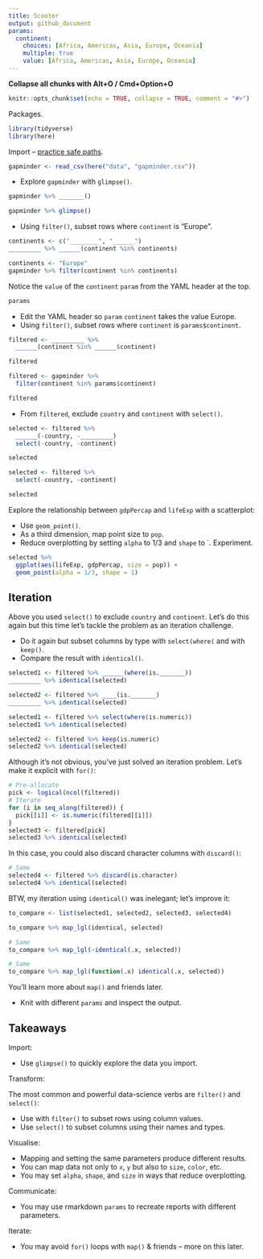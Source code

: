 ```yaml
---
title: Scooter
output: github_document
params:
  continent:
    choices: [Africa, Americas, Asia, Europe, Oceania]
    multiple: true
    value: [Africa, Americas, Asia, Europe, Oceania]
---
```


**Collapse all chunks with Alt+O / Cmd+Option+O**



```r
knitr::opts_chunk$set(echo = TRUE, collapse = TRUE, comment = "#>")
```

Packages.

```r
library(tidyverse)
library(here)
```

Import -- [practice safe paths](https://rstats.wtf/safe-paths.html).

```r
gapminder <- read_csv(here("data", "gapminder.csv"))
```



* Explore `gapminder` with `glimpse()`.

```r
gapminder %>% _______()
```

```r
gapminder %>% glimpse()
```



* Using `filter()`, subset rows where `continent` is "Europe".

```r
continents <- c("________", "______")
_________ %>% ______(continent %in% continents)
```

```r
continents <- "Europe"
gapminder %>% filter(continent %in% continents)
```



Notice the `value` of the `continent` `param` from the YAML header at the top.

```r
params
```



* Edit the YAML header so `param` `continent` takes the value Europe.
* Using `filter()`, subset rows where `continent` is `params$continent`.

```r
filtered <- _________ %>% 
  ______(continent %in% ______$continent)

filtered
```

```r
filtered <- gapminder %>% 
  filter(continent %in% params$continent)

filtered
```



* From `filtered`, exclude `country` and `continent` with `select()`.

```r
selected <- filtered %>% 
  ______(-country, -_________)
  select(-country, -continent)

selected
```

```r
selected <- filtered %>% 
  select(-country, -continent)

selected
```



Explore the relationship between `gdpPercap` and `lifeExp` with a scatterplot:

* Use `geom_point()`.
* As a third dimension, map point size to `pop`.
* Reduce overplotting by setting `alpha` to 1/3 and `shape` to `. Experiment.

```r
selected %>% 
  ggplot(aes(lifeExp, gdpPercap, size = pop)) + 
  geom_point(alpha = 1/3, shape = 1)
```



## Iteration

Above you used `select()` to exclude `country` and `continent`. Let's do this again but this time let's tackle the problem as an iteration challenge.

* Do it again but subset columns by type with `select(where(` and with `keep()`.
* Compare the result with `identical()`.

```r
selected1 <- filtered %>% ______(where(is._______))
_________ %>% identical(selected)

selected2 <- filtered %>% ____(is._______)
_________ %>% identical(selected)
```

```r
selected1 <- filtered %>% select(where(is.numeric))
selected1 %>% identical(selected)

selected2 <- filtered %>% keep(is.numeric)
selected2 %>% identical(selected)
```



Although it's not obvious, you've just solved an iteration problem. Let's make it explicit with `for()`:

```r
# Pre-allocate
pick <- logical(ncol(filtered))
# Iterate
for (i in seq_along(filtered)) {
  pick[[i]] <- is.numeric(filtered[[i]])
}
selected3 <- filtered[pick]
selected3 %>% identical(selected)
```

In this case, you could also discard character columns with `discard()`:

```r
# Same
selected4 <- filtered %>% discard(is.character)
selected4 %>% identical(selected)
```

BTW, my iteration using `identical()` was inelegant; let's improve it:

```r
to_compare <- list(selected1, selected2, selected3, selected4)

to_compare %>% map_lgl(identical, selected)

# Same
to_compare %>% map_lgl(~identical(.x, selected))

# Same
to_compare %>% map_lgl(function(.x) identical(.x, selected))
```

You'll learn more about `map()` and friends later.



* Knit with different `params` and inspect the output.



## Takeaways

Import:

* Use `glimpse()` to quickly explore the data you import.

Transform:

The most common and powerful data-science verbs are `filter()` and `select()`:

* Use with `filter()` to subset rows using column values.
* Use `select()` to subset columns using their names and types.

Visualise:

* Mapping and setting the same parameters produce different results.
* You can map data not only to `x`, `y` but also to `size`, `color`, etc.
* You may set `alpha`, `shape`, and `size` in ways that reduce overplotting.

Communicate: 

* You may use rmarkdown `params` to recreate reports with different parameters.

Iterate:

* You may avoid `for()` loops with `map()` & friends -- more on this later.
